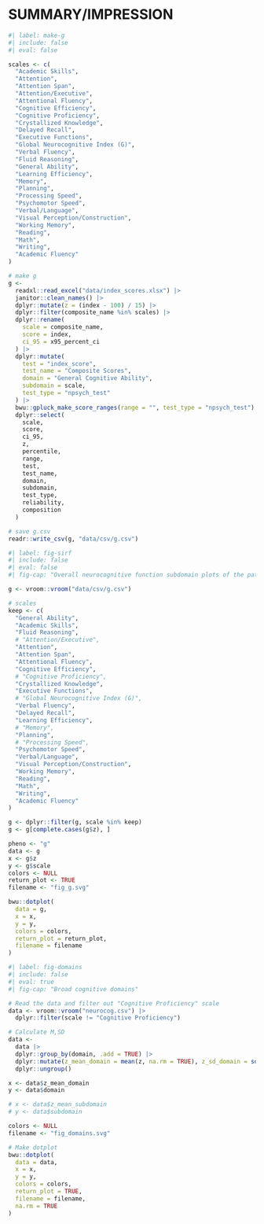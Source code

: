 # SUMMARY/IMPRESSION {#sec-sirf}

```r
#| label: make-g
#| include: false
#| eval: false

scales <- c(
  "Academic Skills",
  "Attention",
  "Attention Span",
  "Attention/Executive",
  "Attentional Fluency",
  "Cognitive Efficiency",
  "Cognitive Proficiency",
  "Crystallized Knowledge",
  "Delayed Recall",
  "Executive Functions",
  "Global Neurocognitive Index (G)",
  "Verbal Fluency",
  "Fluid Reasoning",
  "General Ability",
  "Learning Efficiency",
  "Memory",
  "Planning",
  "Processing Speed",
  "Psychomotor Speed",
  "Verbal/Language",
  "Visual Perception/Construction",
  "Working Memory",
  "Reading",
  "Math",
  "Writing",
  "Academic Fluency"
)

# make g
g <-
  readxl::read_excel("data/index_scores.xlsx") |>
  janitor::clean_names() |>
  dplyr::mutate(z = (index - 100) / 15) |>
  dplyr::filter(composite_name %in% scales) |>
  dplyr::rename(
    scale = composite_name,
    score = index,
    ci_95 = x95_percent_ci
  ) |>
  dplyr::mutate(
    test = "index_score",
    test_name = "Composite Scores",
    domain = "General Cognitive Ability",
    subdomain = scale,
    test_type = "npsych_test"
  ) |>
  bwu::gpluck_make_score_ranges(range = "", test_type = "npsych_test") |>
  dplyr::select(
    scale,
    score,
    ci_95,
    z,
    percentile,
    range,
    test,
    test_name,
    domain,
    subdomain,
    test_type,
    reliability,
    composition
  )

# save g.csv
readr::write_csv(g, "data/csv/g.csv")
```

```r
#| label: fig-sirf
#| include: false
#| eval: false
#| fig-cap: "Overall neurocognitive function subdomain plots of the patient's strengths and weaknesses. _Note:_ _z_-Scores have a mean of 0 and a standard deviation of 1."

g <- vroom::vroom("data/csv/g.csv")

# scales
keep <- c(
  "General Ability",
  "Academic Skills",
  "Fluid Reasoning",
  # "Attention/Executive",
  "Attention",
  "Attention Span",
  "Attentional Fluency",
  "Cognitive Efficiency",
  # "Cognitive Proficiency",
  "Crystallized Knowledge",
  "Executive Functions",
  # "Global Neurocognitive Index (G)",
  "Verbal Fluency",
  "Delayed Recall",
  "Learning Efficiency",
  # "Memory",
  "Planning",
  # "Processing Speed",
  "Psychomotor Speed",
  "Verbal/Language",
  "Visual Perception/Construction",
  "Working Memory",
  "Reading",
  "Math",
  "Writing",
  "Academic Fluency"
)

g <- dplyr::filter(g, scale %in% keep)
g <- g[complete.cases(g$z), ]

pheno <- "g"
data <- g
x <- g$z
y <- g$scale
colors <- NULL
return_plot <- TRUE
filename <- "fig_g.svg"

bwu::dotplot(
  data = g,
  x = x,
  y = y,
  colors = colors,
  return_plot = return_plot,
  filename = filename
)
```

```r
#| label: fig-domains
#| include: false
#| eval: true
#| fig-cap: "Broad cognitive domains"

# Read the data and filter out "Cognitive Proficiency" scale
data <- vroom::vroom("neurocog.csv") |>
  dplyr::filter(scale != "Cognitive Proficiency")

# Calculate M,SD
data <-
  data |>
  dplyr::group_by(domain, .add = TRUE) |>
  dplyr::mutate(z_mean_domain = mean(z, na.rm = TRUE), z_sd_domain = sd(z, na.rm = TRUE)) |>
  dplyr::ungroup()

x <- data$z_mean_domain
y <- data$domain

# x <- data$z_mean_subdomain
# y <- data$subdomain

colors <- NULL
filename <- "fig_domains.svg"

# Make dotplot
bwu::dotplot(
  data = data,
  x = x,
  y = y,
  colors = colors,
  return_plot = TRUE,
  filename = filename,
  na.rm = TRUE
)
```

```{=typst}
#let domain(file_fig) = {
  let font = (font: "Roboto Slab", size: 0.7em)
  set text(..font)
  figure(
    [#image(file_fig, width: 70%)],
    placement: none,
    caption: figure.caption(
      position: bottom,
      [
        Plots depicting the patient’s strengths and weaknesses across neurocognitive function subdomains. Note: z-scores are standardized with a mean of 0 and a standard deviation of 1.
        ],
    ),
    kind: "image",
    supplement: [Figure],
    gap: 0.5em,
  )
}
```

<!-- ```{=typst}
#let file_fig = "fig_g.svg"
#domain(file_fig)
``` -->

```{=typst}
#let file_fig = "fig_domains.svg"
#domain(file_fig)
```
